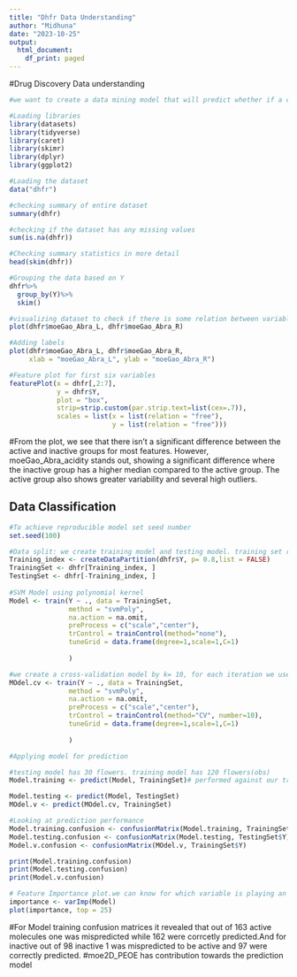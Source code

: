 ```yaml
---
title: "Dhfr Data Understanding"
author: "Midhuna"
date: "2023-10-25"
output:
  html_document:
    df_print: paged
---
```


#Drug Discovery Data understanding
```r
#we want to create a data mining model that will predict whether if a compound/drug is good drug or a bad drug

#Loading libraries
library(datasets)
library(tidyverse)
library(caret)
library(skimr)
library(dplyr)
library(ggplot2)

#Loading the dataset
data("dhfr")

#checking summary of entire dataset
summary(dhfr)

#checking if the dataset has any missing values
sum(is.na(dhfr))

#Checking summary statistics in more detail
head(skim(dhfr))

#Grouping the data based on Y
dhfr%>%
  group_by(Y)%>%
  skim()

#visualizing dataset to check if there is some relation between variables
plot(dhfr$moeGao_Abra_L, dhfr$moeGao_Abra_R)

#Adding labels
plot(dhfr$moeGao_Abra_L, dhfr$moeGao_Abra_R,
     xlab = "moeGao_Abra_L", ylab = "moeGao_Abra_R")

#Feature plot for first six variables
featurePlot(x = dhfr[,2:7],
            y = dhfr$Y,
            plot = "box",
            strip=strip.custom(par.strip.text=list(cex=.7)),
            scales = list(x = list(relation = "free"),
                          y = list(relation = "free")))


```
#From the plot, we see that there isn't a significant difference between the active and inactive groups for most features. However, moeGao_Abra_acidity stands out, showing a significant difference where the inactive group has a higher median compared to the active group. The active group also shows greater variability and several high outliers.

## Data Classification 
```r
#To achieve reproducible model set seed number
set.seed(100)

#Data split: we create training model and testing model. training set represents 80% of training dataset whereas testing model represents 20 % of the data. So, we are gonna use 80% to build a training model and apply this to predict class label of testing dataset. 
Training_index <- createDataPartition(dhfr$Y, p= 0.8,list = FALSE)
TrainingSet <- dhfr[Training_index, ]
TestingSet <- dhfr[-Training_index, ]
 
#SVM Model using polynomial kernel
Model <- train(Y ~ ., data = TrainingSet,
               method = "svmPoly",
               na.action = na.omit,
               preProcess = c("scale","center"),
               trControl = trainControl(method="none"),
               tuneGrid = data.frame(degree=1,scale=1,C=1)
                                       
               )

#we create a cross-validation model by k= 10, for each iteration we use 9 fold iteration to create a training model and leave 1 fold out and apply the prediction model to predict the left out group and repeat this for 10 times and average over the performance so it will be cross validation
MOdel.cv <- train(Y ~ ., data = TrainingSet,
               method = "svmPoly",
               na.action = na.omit,
               preProcess = c("scale","center"),
               trControl = trainControl(method="CV", number=10),
               tuneGrid = data.frame(degree=1,scale=1,C=1)
                                       
               )

#Applying model for prediction

#testing model has 30 flowers. training model has 120 flowers(obs)
Model.training <- predict(Model, TrainingSet)# performed against our training set (120 flowers to create a prediction model we use that to predict 120 flowers)

Model.testing <- predict(Model, TestingSet) 
MOdel.v <- predict(MOdel.cv, TrainingSet)

#Looking at prediction performance
Model.training.confusion <- confusionMatrix(Model.training, TrainingSet$Y)
Model.testing.confusion <- confusionMatrix(Model.testing, TestingSet$Y)
Model.v.confusion <- confusionMatrix(MOdel.v, TrainingSet$Y)

print(Model.training.confusion)
print(Model.testing.confusion)
print(Model.v.confusion)

# Feature Importance plot.we can know for which variable is playing an important role for prediction fro active and inactive groups
importance <- varImp(Model)
plot(importance, top = 25)

```
#For Model training confusion matrices it revealed that out of 163 active molecules one was mispredicted while 162 were corrcetly predicted.And for inactive out of 98 inactive 1 was mispredicted to be active and 97 were correctly predicted.
#moe2D_PEOE has contribution towards the prediction model

